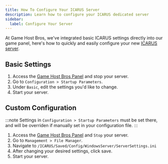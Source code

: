 ```yaml
---
title: How To Configure Your ICARUS Server
description: Learn how to configure your ICARUS dedicated server
sidebar:
  label: Configure Your Server
---
```


At Game Host Bros, we've integrated basic ICARUS settings directly into our game panel, here's how to quickly and easily configure your new [ICARUS server](https://www.gamehostbros.com/icarus-server-hosting/).

## Basic Settings

<Steps>

1. Access the [Game Host Bros Panel](https://panel.gamehostbros.com/) and stop your server.
2. Go to `Configuration > Startup Parameters`.
3. Under `Basic`, edit the settings you'd like to change.
4. Start your server.
</Steps>

## Custom Configuration

:::note
Settings in `Configuration > Startup Parameters` must be set there, and will be overriden if manually set in your configuration file.
:::

<Steps>

1. Access the [Game Host Bros Panel](https://panel.gamehostbros.com/) and `Stop` your server.
2. Go to `Management > File Manager`.
3. Navigate to `/ICARUS/Saved/Config/WindowsServer/ServerSettings.ini`
4. After changing your desired settings, click save.
5. Start your server.
</Steps>
